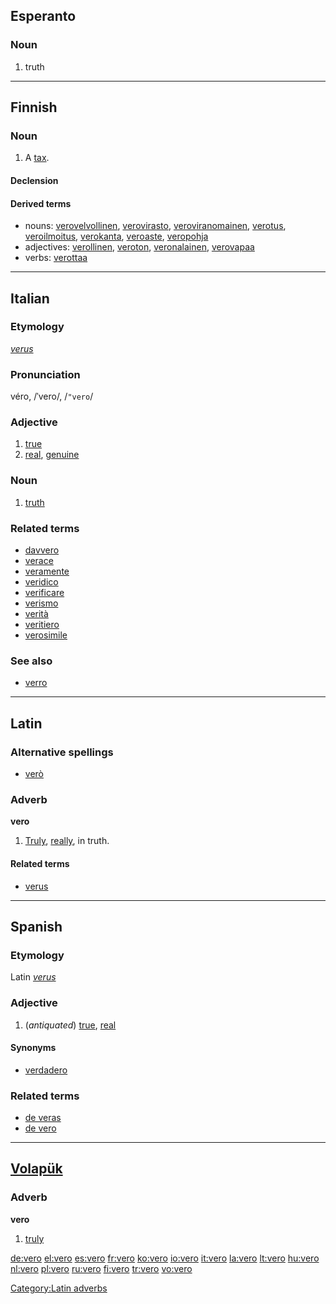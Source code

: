 ==Esperanto==

===Noun===
{{eo-noun}}

# truth

----

==Finnish==
{{Finnish index|v|e}}

===Noun===
{{fi-noun|vero|type=valo}}

# A [[tax]].

====Declension====
{{fi-decl-valo|ver}}

====Derived terms====
*nouns: [[verovelvollinen]], [[verovirasto]], [[veroviranomainen]], [[verotus]], [[veroilmoitus]], [[verokanta]], [[veroaste]], [[veropohja]]
*adjectives: [[verollinen]], [[veroton]], [[veronalainen]], [[verovapaa]]
*verbs: [[verottaa]]

----

==Italian==

===Etymology===
{{L.|it}} ''[[verus]]''

===Pronunciation===
véro, /ˈvero/, /<tt>"vero</tt>/

===Adjective===
{{it-adj|ver}}

# [[true]]
# [[real]], [[genuine]]

===Noun===
{{it-noun|ver|m|o|i}}

# [[truth]]

===Related terms===
*[[davvero]]
*[[verace]]
*[[veramente]]
*[[veridico]]
*[[verificare]]
*[[verismo]]
*[[verità]]
*[[veritiero]]
*[[verosimile]]

===See also===
*[[verro]]

----

==Latin==

===Alternative spellings===
*[[verò]]

===Adverb===
'''vero'''

# [[truly|Truly]], [[really]], in truth.

====Related terms====
*[[verus]]

[[Category:Latin adverbs]]

----

==Spanish==

===Etymology===
Latin ''[[verus]]''

===Adjective===
{{es-adj|feminine=vera}}

# (''antiquated'') [[true]], [[real]]

====Synonyms====
* [[verdadero]]

===Related terms===
* [[de veras]]
* [[de vero]]

----

==[[Volapük]]==

===Adverb===
'''vero'''

# [[truly]]

[[de:vero]]
[[el:vero]]
[[es:vero]]
[[fr:vero]]
[[ko:vero]]
[[io:vero]]
[[it:vero]]
[[la:vero]]
[[lt:vero]]
[[hu:vero]]
[[nl:vero]]
[[pl:vero]]
[[ru:vero]]
[[fi:vero]]
[[tr:vero]]
[[vo:vero]]